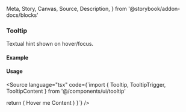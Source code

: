  Meta,
  Story,
  Canvas,
  Source,
  Description,
} from '@storybook/addon-docs/blocks'

<Meta of={TooltipStories} />

### Tooltip

Textual hint shown on hover/focus.

#### Example

<Canvas>
  <Story of={TooltipStories.Default} />
</Canvas>

#### Usage

<Source language="tsx" code={`import { Tooltip, TooltipTrigger, TooltipContent } from '@/components/ui/tooltip'

  return (
    <Tooltip>
      <TooltipTrigger>Hover me</TooltipTrigger>
      <TooltipContent>Content</TooltipContent>
    </Tooltip>
  )
}`} />
